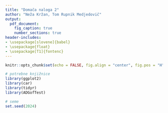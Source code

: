 ```yaml
---
title: "Domača naloga 2"
author: "Neža Kržan, Tom Rupnik Medjedovič"
output:
  pdf_document:
    fig_caption: true
    number_sections: true
header-includes:
- \usepackage[slovene]{babel}
- \usepackage{float}
- \usepackage[T1]{fontenc}
---
```


```r
knitr::opts_chunk$set(echo = FALSE, fig.align = "center", fig.pos = "H", message = FALSE, warning = FALSE, results = F, fig.height =3, fig.width = 6.5)

# potrebne knjižnice
library(ggplot2)
library(car)
library(tidyr)
library(ADGofTest)

# seme
set.seed(2024)
```

<!-- 
Navodilo:

Clustering

Compare at least 2 methods and find out which one is the best. Generate data for at least 4 groups from a bivariate multivariate normal distribution.  Among other things, examine the effect of adding nonsignificant variables (variables that have the same distribution across all groups).

--> 

